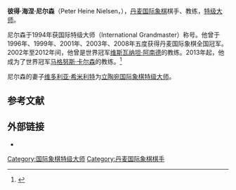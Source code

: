 {{Infobox chess player
|name = 彼得·海涅·尼尔森
|image = Peter Heine Nielsen.jpg
|caption = 摄于2005年
|birthname = Peter Heine Nielsen
|country = [[丹麦|丹麦]]
|birth_date = {{Birth date and age|1973|5|24}}
|birth_place =
|death_date = 
|death_place = 
|title = [[国际象棋特级大师|特级大师]]
|worldchampion = 
|rating =
|peakrating = 2700（2010年7月）
|FideID = 1400355
}}
'''彼得·海涅·尼尔森'''（Peter Heine Nielsen，{{bd|1973年|5月24日}}），[[丹麦|丹麦]][[国际象棋|国际象棋]]棋手、教练，[[国际象棋特级大师|特级大师]]。

尼尔森于1994年获国际特级大师（International Grandmaster）称号。他曾于1996年、1999年、2001年、2003年、2008年五度获得丹麦国际象棋全国冠军。2002年至2012年间，他曾是世界冠军[[维斯瓦纳坦·阿南德|维斯瓦纳坦·阿南德]]的教练。2013年起，他成为了世界冠军[[马格努斯·卡尔森|马格努斯·卡尔森]]的教练。<ref>{{cite web|url=http://www.chessbase.com/newsdetail.asp?newsid=8817|title=Carlsen catches coach of World Champion|publisher=ChessBase|accessdate=31 January 2013|archive-date=2013-02-02|archive-url=https://web.archive.org/web/20130202233950/http://www.chessbase.com/newsdetail.asp?newsid=8817|dead-url=yes}}</ref>

尼尔森的妻子[[维多利亚·希米利特|维多利亚·希米利特]]为[[立陶宛|立陶宛]][[国际象棋特级大师|国际象棋特级大师]]。

== 参考文献 ==
{{reflist}}

== 外部链接 ==
* {{chessgames player|id=11670}}

{{chess-bio-stub}}
{{Authority control}}
[[Category:国际象棋特级大师|Category:国际象棋特级大师]]
[[Category:丹麦国际象棋棋手|Category:丹麦国际象棋棋手]]